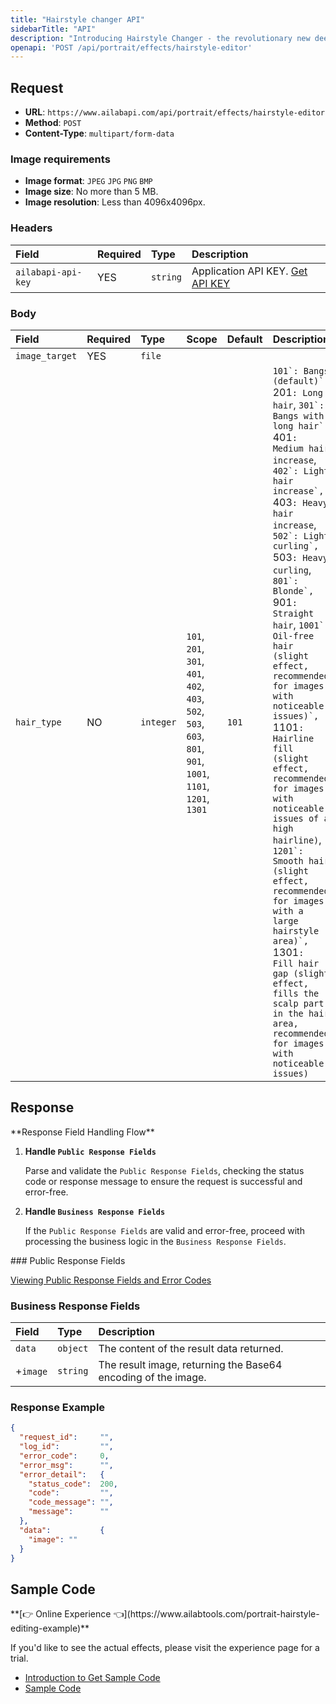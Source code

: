 ```yaml
---
title: "Hairstyle changer API"
sidebarTitle: "API"
description: "Introducing Hairstyle Changer - the revolutionary new deep learning algorithm that can transform the look of your portraits in an instant. With Hairstyle Changer, you can add bangs, change hair length, and increase hair volume to create stunningly unique hairstyles. From thick and luxurious locks to sleek and chic bobs, Hairstyle Changer is the ultimate tool for giving your portraits the perfect look. Plus, with its advanced technology, you can trust that the results are realistic and natural-looking. Try Hairstyle Changer today and let your creativity shine!"
openapi: 'POST /api/portrait/effects/hairstyle-editor'
---
```


## Request

- **URL**: `https://www.ailabapi.com/api/portrait/effects/hairstyle-editor`
- **Method**: `POST`
- **Content-Type**: `multipart/form-data`

### Image requirements

- **Image format**: `JPEG` `JPG` `PNG` `BMP`
- **Image size**: No more than 5 MB.
- **Image resolution**: Less than 4096x4096px.

### Headers

| Field              | Required | Type     | Description                                        |
|:-------------------|:---------|:---------|:---------------------------------------------------|
| `ailabapi-api-key` | YES      | `string` | Application API KEY. [Get API KEY](/docs/get-api-key) |

### Body

| Field          | Required | Type      | Scope                                                                                                                                                                                                                                | Default | Description                                                                                                                                                                                                                                                                                                                                                                                                                                                                                                                                                                                                                                                                                                                                                                                                                                                                                                                                                                         |
|:---------------|:---------|:----------|:-------------------------------------------------------------------------------------------------------------------------------------------------------------------------------------------------------------------------------------|:--------|:------------------------------------------------------------------------------------------------------------------------------------------------------------------------------------------------------------------------------------------------------------------------------------------------------------------------------------------------------------------------------------------------------------------------------------------------------------------------------------------------------------------------------------------------------------------------------------------------------------------------------------------------------------------------------------------------------------------------------------------------------------------------------------------------------------------------------------------------------------------------------------------------------------------------------------------------------------------------------------|
| `image_target` | YES      | `file`    |                                                                                                                                                                                                                                      |         |                                                                                                                                                                                                                                                                                                                                                                                                                                                                                                                                                                                                                                                                                                                                                                                                                                                                                                                                                                                     |
| `hair_type`    | NO       | `integer` | ``101``, ``201``, ``301``, ``401``, ``402``, ``403``, ``502``, ``503``, ``603``, ``801``, ``901``, ``1001``, ``1101``, ``1201``, ``1301`` | `101`   | ``101`: Bangs (default)`, ``201`: Long hair`, ``301`: Bangs with long hair`, ``401`: Medium hair increase`, ``402`: Light hair increase`, ``403`: Heavy hair increase`, ``502`: Light curling`, ``503`: Heavy curling`, ``801`: Blonde`, ``901`: Straight hair`, ``1001`: Oil-free hair (slight effect, recommended for images with noticeable issues)`, ``1101`: Hairline fill (slight effect, recommended for images with noticeable issues of a high hairline)`, ``1201`: Smooth hair (slight effect, recommended for images with a large hairstyle area)`, ``1301`: Fill hair gap (slight effect, fills the scalp part in the hair area, recommended for images with noticeable issues)` |

## Response
<Warning>
**Response Field Handling Flow**

1. **Handle `Public Response Fields`**

   Parse and validate the `Public Response Fields`, checking the status code or response message to ensure the request is successful and error-free.

2. **Handle `Business Response Fields`**

   If the `Public Response Fields` are valid and error-free, proceed with processing the business logic in the `Business Response Fields`.
</Warning>
### Public Response Fields

<a href="/docs/response-description" target="_blank">Viewing Public Response Fields and Error Codes</a>

### Business Response Fields

| Field    | Type     | Description                                                   |
|:---------|:---------|:--------------------------------------------------------------|
| `data`   | `object` | The content of the result data returned.                      |
| +`image` | `string` | The result image, returning the Base64 encoding of the image. |

### Response Example

```json
{
  "request_id":     "",
  "log_id":         "",
  "error_code":     0,
  "error_msg":      "",
  "error_detail":   {
    "status_code":  200,
    "code":         "",
    "code_message": "",
    "message":      ""
  },
  "data":           {
    "image": ""
  }
}
```

## Sample Code
<Tip>
**[👉 Online Experience 👈](https://www.ailabtools.com/portrait-hairstyle-editing-example)**

If you'd like to see the actual effects, please visit the experience page for a trial.

- [Introduction to Get Sample Code](get-sample-code)
- [Sample Code][PostmanURL]

[PostmanURL]: https://documenter.getpostman.com/view/26387069/2s93JxqgHE#dcf4ffec-ef4e-42de-85bd-23cd435adc42
</Tip>